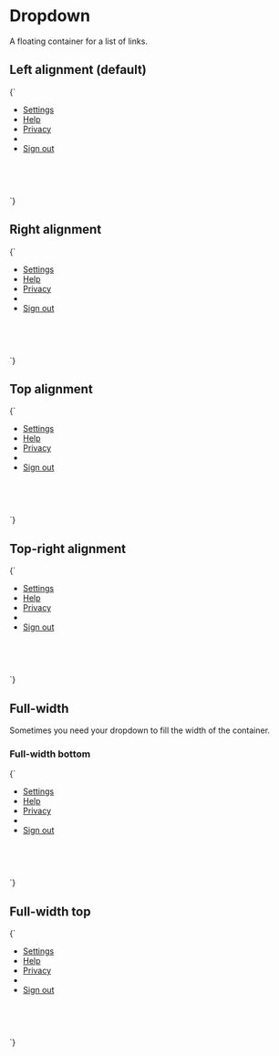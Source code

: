 
<Meta title="Atoms/Dropdown" />

# Dropdown

A floating container for a list of links.

## Left alignment (default)

<Canvas>
  <Story name="Dropdown" inline={false} height="20rem">
    {`
      <div class="u-relative" style="height: 10rem; width: 30rem">
        <ul class="a-dropdown u-overflow-y a-list-reset">
          <li>
            <a href="/" class="a-button a-button--menu u-h6">Settings</a>
          </li>
          <li>
            <a href="/" class="a-button a-button--menu u-h6">Help</a>
          </li>
          <li>
            <a href="/" class="a-button a-button--menu u-h6">Privacy</a>
          </li>
          <li role="separator"></li>
          <li>
            <a href="/" class="a-button a-button--menu u-h6">Sign out</a>
          </li>
        </ul>
      </div>
    `}
  </Story>
</Canvas>

## Right alignment

<Canvas>
  <Story name="Dropdown--right" inline={false} height="20rem">
    {`
      <div class="u-relative" style="height: 10rem; width: 100%">
        <ul class="a-dropdown a-dropdown--right u-overflow-y a-list-reset">
          <li>
            <a href="/" class="a-button a-button--menu u-h6">Settings</a>
          </li>
          <li>
            <a href="/" class="a-button a-button--menu u-h6">Help</a>
          </li>
          <li>
            <a href="/" class="a-button a-button--menu u-h6">Privacy</a>
          </li>
          <li role="separator"></li>
          <li>
            <a href="/" class="a-button a-button--menu u-h6">Sign out</a>
          </li>
        </ul>
      </div>
    `}
  </Story>
</Canvas>

## Top alignment

<Canvas>
  <Story name="Dropdown--top" inline={false} height="20rem">
    {`
      <div class="u-relative u-flex" style="height: 10rem; width: 100%">
        <ul class="a-dropdown a-dropdown--top u-overflow-y a-list-reset">
          <li>
            <a href="/" class="a-button a-button--menu u-h6">Settings</a>
          </li>
          <li>
            <a href="/" class="a-button a-button--menu u-h6">Help</a>
          </li>
          <li>
            <a href="/" class="a-button a-button--menu u-h6">Privacy</a>
          </li>
          <li role="separator"></li>
          <li>
            <a href="/" class="a-button a-button--menu u-h6">Sign out</a>
          </li>
        </ul>
      </div>
    `}
  </Story>
</Canvas>


## Top-right alignment

<Canvas>
  <Story name="Dropdown--top dropdown--right" inline={false} height="20rem">
    {`
      <div class="u-relative u-flex" style="height: 10rem; width: 100%">
        <ul class="a-dropdown a-dropdown--top a-dropdown--right u-overflow-y a-list-reset">
          <li>
            <a href="/" class="a-button a-button--menu u-h6">Settings</a>
          </li>
          <li>
            <a href="/" class="a-button a-button--menu u-h6">Help</a>
          </li>
          <li>
            <a href="/" class="a-button a-button--menu u-h6">Privacy</a>
          </li>
          <li role="separator"></li>
          <li>
            <a href="/" class="a-button a-button--menu u-h6">Sign out</a>
          </li>
        </ul>
      </div>
    `}
  </Story>
</Canvas>

## Full-width

Sometimes you need your dropdown to fill the width of the container.

### Full-width bottom

<Canvas>
  <Story name="Dropdown--bottom dropdown--full" inline={false} height="20rem">
    {`
      <div class="u-relative u-flex" style="height: 10rem; width: 100%">
        <ul class="a-dropdown a-dropdown--full-width u-overflow-y a-list-reset">
          <li>
            <a href="/" class="a-button a-button--menu u-h6">Settings</a>
          </li>
          <li>
            <a href="/" class="a-button a-button--menu u-h6">Help</a>
          </li>
          <li>
            <a href="/" class="a-button a-button--menu u-h6">Privacy</a>
          </li>
          <li role="separator"></li>
          <li>
            <a href="/" class="a-button a-button--menu u-h6">Sign out</a>
          </li>
        </ul>
      </div>
    `}
  </Story>
</Canvas>

## Full-width top

<Canvas>
  <Story name="Dropdown--top dropdown--full" inline={false} height="20rem">
    {`
      <div class="u-relative u-flex" style="height: 10rem; width: 100%">
        <ul class="a-dropdown a-dropdown--top a-dropdown--full-width u-overflow-y a-list-reset">
          <li>
            <a href="/" class="a-button a-button--menu u-h6">Settings</a>
          </li>
          <li>
            <a href="/" class="a-button a-button--menu u-h6">Help</a>
          </li>
          <li>
            <a href="/" class="a-button a-button--menu u-h6">Privacy</a>
          </li>
          <li role="separator"></li>
          <li>
            <a href="/" class="a-button a-button--menu u-h6">Sign out</a>
          </li>
        </ul>
      </div>
    `}
  </Story>
</Canvas>
